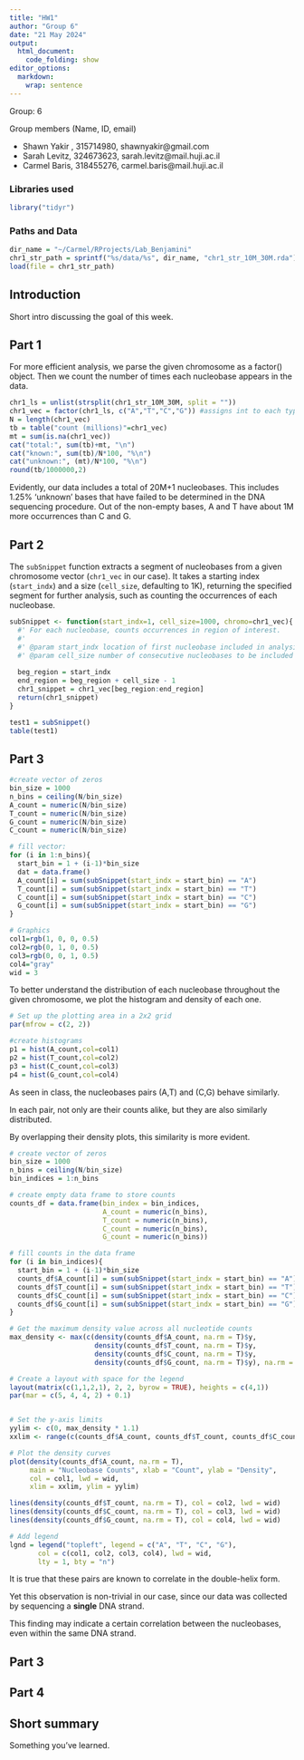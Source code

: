 ```yaml
---
title: "HW1"
author: "Group 6"
date: "21 May 2024"
output:
  html_document:
    code_folding: show
editor_options: 
  markdown: 
    wrap: sentence
---
```


Group: 6

Group members (Name, ID, email)

 - Shawn Yakir , 315714980, shawnyakir@gmail.com  
 - Sarah Levitz, 324673623, sarah.levitz@mail.huji.ac.il
 - Carmel Baris, 318455276, carmel.baris@mail.huji.ac.il


### Libraries used

```r
library("tidyr")
```


### Paths and Data


```r
dir_name = "~/Carmel/RProjects/Lab_Benjamini"
chr1_str_path = sprintf("%s/data/%s", dir_name, "chr1_str_10M_30M.rda")
load(file = chr1_str_path)
```


## Introduction 

Short intro discussing the goal of this week.

## Part 1

For more efficient analysis, we parse the given chromosome as a factor() object.
Then we count the number of times each nucleobase appears in the data.

```r

chr1_ls = unlist(strsplit(chr1_str_10M_30M, split = ""))
chr1_vec = factor(chr1_ls, c("A","T","C","G")) #assigns int to each type
N = length(chr1_vec)
tb = table("count (millions)"=chr1_vec)
mt = sum(is.na(chr1_vec))
cat("total:", sum(tb)+mt, "\n")
cat("known:", sum(tb)/N*100, "%\n")
cat("unknown:", (mt)/N*100, "%\n")
round(tb/1000000,2)
```

Evidently, our data includes a total of 20M+1 nucleobases. \n
This includes 1.25% 'unknown' bases that have failed to be determined in the DNA sequencing procedure. \n
Out of the non-empty bases, A and T have about 1M more occurrences than C and G.

## Part 2

The `subSnippet` function extracts a segment of nucleobases from a given chromosome vector (`chr1_vec` in our case). It takes a starting index (`start_indx`) and a size (`cell_size`, defaulting to 1K), returning the specified segment for further analysis, such as counting the occurrences of each nucleobase.

```r

subSnippet <- function(start_indx=1, cell_size=1000, chromo=chr1_vec){
  #' For each nucleobase, counts occurrences in region of interest.
  #'
  #' @param start_indx location of first nucleobase included in analysis
  #' @param cell_size number of consecutive nucleobases to be included
  
  beg_region = start_indx
  end_region = beg_region + cell_size - 1
  chr1_snippet = chr1_vec[beg_region:end_region]
  return(chr1_snippet)
}

test1 = subSnippet()
table(test1)
```

## Part 3


```r

#create vector of zeros 
bin_size = 1000
n_bins = ceiling(N/bin_size)
A_count = numeric(N/bin_size) 
T_count = numeric(N/bin_size) 
G_count = numeric(N/bin_size) 
C_count = numeric(N/bin_size) 

# fill vector:
for (i in 1:n_bins){
  start_bin = 1 + (i-1)*bin_size
  dat = data.frame()
  A_count[i] = sum(subSnippet(start_indx = start_bin) == "A")
  T_count[i] = sum(subSnippet(start_indx = start_bin) == "T")
  C_count[i] = sum(subSnippet(start_indx = start_bin) == "C")
  G_count[i] = sum(subSnippet(start_indx = start_bin) == "G")
}


```


```r

# Graphics
col1=rgb(1, 0, 0, 0.5)
col2=rgb(0, 1, 0, 0.5)
col3=rgb(0, 0, 1, 0.5)
col4="gray"
wid = 3

```

To better understand the distribution of each nucleobase throughout the given chromosome, we plot the histogram and density of each one. 

```r

# Set up the plotting area in a 2x2 grid
par(mfrow = c(2, 2))

#create histograms
p1 = hist(A_count,col=col1)
p2 = hist(T_count,col=col2)
p3 = hist(C_count,col=col3)
p4 = hist(G_count,col=col4)

```


As seen in class, the nucleobases pairs (A,T) and (C,G) behave similarly. \n 

In each pair, not only are their counts alike, but they are also similarly distributed. \n

By overlapping their density plots, this similarity is more evident. \n

```r
# create vector of zeros
bin_size = 1000
n_bins = ceiling(N/bin_size)
bin_indices = 1:n_bins

# create empty data frame to store counts
counts_df = data.frame(bin_index = bin_indices,
                       A_count = numeric(n_bins),
                       T_count = numeric(n_bins),
                       C_count = numeric(n_bins),
                       G_count = numeric(n_bins))

# fill counts in the data frame
for (i in bin_indices){
  start_bin = 1 + (i-1)*bin_size
  counts_df$A_count[i] = sum(subSnippet(start_indx = start_bin) == "A")
  counts_df$T_count[i] = sum(subSnippet(start_indx = start_bin) == "T")
  counts_df$C_count[i] = sum(subSnippet(start_indx = start_bin) == "C")
  counts_df$G_count[i] = sum(subSnippet(start_indx = start_bin) == "G")
}

# Get the maximum density value across all nucleotide counts
max_density <- max(c(density(counts_df$A_count, na.rm = T)$y,
                     density(counts_df$T_count, na.rm = T)$y,
                     density(counts_df$C_count, na.rm = T)$y,
                     density(counts_df$G_count, na.rm = T)$y), na.rm = T)

# Create a layout with space for the legend
layout(matrix(c(1,1,2,1), 2, 2, byrow = TRUE), heights = c(4,1))
par(mar = c(5, 4, 4, 2) + 0.1)


# Set the y-axis limits
yylim <- c(0, max_density * 1.1)
xxlim <- range(c(counts_df$A_count, counts_df$T_count, counts_df$C_count, counts_df$G_count), na.rm = T)

# Plot the density curves
plot(density(counts_df$A_count, na.rm = T),
     main = "Nucleobase Counts", xlab = "Count", ylab = "Density",
     col = col1, lwd = wid, 
     xlim = xxlim, ylim = yylim)

lines(density(counts_df$T_count, na.rm = T), col = col2, lwd = wid)
lines(density(counts_df$C_count, na.rm = T), col = col3, lwd = wid)
lines(density(counts_df$G_count, na.rm = T), col = col4, lwd = wid)

# Add legend
lgnd = legend("topleft", legend = c("A", "T", "C", "G"),
       col = c(col1, col2, col3, col4), lwd = wid,
       lty = 1, bty = "n")

```

It is true that these pairs are known to correlate in the double-helix form. \n

Yet this observation is non-trivial in our case, since our data was collected by sequencing a **single** DNA strand. \n

This finding may indicate a certain correlation between the nucleobases, even within the same DNA strand.


## Part 3

## Part 4

## Short summary

Something you've learned. 
